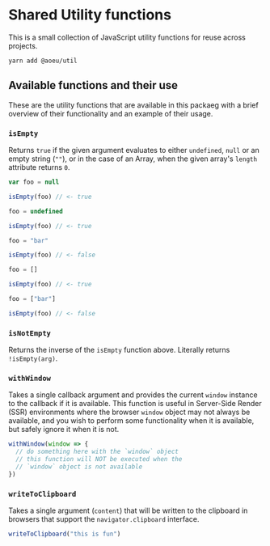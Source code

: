 
<Meta title="Packages/util" />

# Shared Utility functions

This is a small collection of JavaScript utility functions for reuse across projects.

```shell
yarn add @aoeu/util
```

## Available functions and their use

These are the utility functions that are available in this packaeg with a brief overview of their functionality and an example of their usage.

### `isEmpty`

Returns `true` if the given argument evaluates to either `undefined`, `null` or an empty string (`""`), or in the case of an Array, when the given array's `length` attribute returns `0`.

```js
var foo = null

isEmpty(foo) // <- true

foo = undefined

isEmpty(foo) // <- true

foo = "bar"

isEmpty(foo) // <- false

foo = []

isEmpty(foo) // <- true

foo = ["bar"]

isEmpty(foo) // <- false
```

### `isNotEmpty`

Returns the inverse of the `isEmpty` function above. Literally returns `!isEmpty(arg)`.

### `withWindow`

Takes a single callback argument and provides the current `window` instance to the callback if it is available. This function is useful in Server-Side Render (SSR) environments where the browser `window` object may not always be available, and you wish to perform some functionality when it is available, but safely ignore it when it is not.

```js
withWindow(window => {
  // do something here with the `window` object
  // this function will NOT be executed when the
  // `window` object is not available
})
```

### `writeToClipboard`

Takes a single argument (`content`) that will be written to the clipboard in browsers that support the `navigator.clipboard` interface.

```js
writeToClipboard("this is fun")
```

